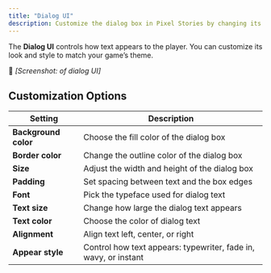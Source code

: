 ```yaml
---
title: "Dialog UI"
description: Customize the dialog box in Pixel Stories by changing its colors, size, font, and animation style to match the look and feel of your game.
---
```


The **Dialog UI** controls how text appears to the player. You can customize its look and style to match your game’s theme.

📸 _\[Screenshot: of dialog UI]_

## Customization Options

| Setting              | Description                                                     |
| -------------------- | --------------------------------------------------------------- |
| **Background color** | Choose the fill color of the dialog box                         |
| **Border color**     | Change the outline color of the dialog box                      |
| **Size**             | Adjust the width and height of the dialog box                   |
| **Padding**          | Set spacing between text and the box edges                      |
| **Font**             | Pick the typeface used for dialog text                          |
| **Text size**        | Change how large the dialog text appears                        |
| **Text color**       | Choose the color of dialog text                                 |
| **Alignment**        | Align text left, center, or right                               |
| **Appear style**     | Control how text appears: typewriter, fade in, wavy, or instant |
